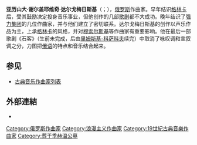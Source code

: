 {{Unreferenced|time=2016-11-18T22:37:50+00:00}}
{{Infobox classical
| 中文名       = 达尔戈梅日斯基
| 画像         = Makovskiy Dargomyzhsky.jpg
| 附注         = 达尔戈梅日斯基的肖像画，由[[康斯坦丁·马科夫斯基|康斯坦丁·马科夫斯基]]绘于1869年
| 原文名       = Александр Сергеевич Даргомыжский             
| 拉丁字母     = Alexander Sergeyevich Dargomyzhsky
| 国别         = 俄罗斯
| 出生日期     = {{birth date|1813|2|14}}
| 出生地       = 图拉
| 逝世日期     = {{death date and age|1869|1|17|1813|2|14}}
| 逝世地       = 圣彼得堡
| 所属时期     = 浪漫主义
| 所属乐派     = 
| 擅长作品类型 = 歌剧，艺术歌曲
| 代表作       = 歌剧《水仙女》《石客》，大量艺术歌曲
| 师从         = 
| 学生         = 
| 官方网站     =
}} 

'''亚历山大·谢尔盖耶维奇·达尔戈梅日斯基'''（{{lang-rus|Александр Сергеевич Даргомыжский|Aleksandr Sergeyevich Dargomyzhskiy|ɐlʲɪkˈsandr sʲɪrˈɡʲe(j)ɪvʲɪdʑ dərɡɐˈmɨʂskʲɪj|Ru-Aleksandr-Sergeevich-Dargomyzhsky.ogg}}；{{bd|1813年|2月14日|1869年|1月17日|}}），[[俄罗斯|俄罗斯]]作曲家。早年结识[[格林卡|格林卡]]后，受其鼓励决定投身音乐事业，但他创作的几部[[歌剧|歌剧]]都不大成功。晚年结识了[[强力集团|强力集团]]的几位作曲家，并与他们建立了密切联系。达尔戈梅日斯基的创作以声乐作品为主，上承[[格林卡|格林卡]]的风格，并对[[穆索尔斯基|穆索尔斯基]]等作曲家有重要影响。他在最后一部歌剧《石客》（生前未完成，后由[[里姆斯基-科萨科夫|里姆斯基-科萨科夫]]续完）中取消了咏叹调和宣叙调之分，力图把[[俄语|俄语]]的特点和音乐结合起来。

== 参见 ==
* [[古典音乐作曲家列表|古典音乐作曲家列表]]

== 外部連結 ==
* {{IMSLP|id=Dargomyzhsky, Alexander Sergeyevich}}

{{Authority control}}

{{DEFAULTSORT:Dargomyzhsky, Alexander}}
[[Category:俄罗斯作曲家|Category:俄罗斯作曲家]]
[[Category:浪漫主义作曲家|Category:浪漫主义作曲家]]
[[Category:19世紀古典音樂作曲家|Category:19世紀古典音樂作曲家]]
[[Category:葬于季赫温公墓|Category:葬于季赫温公墓]]